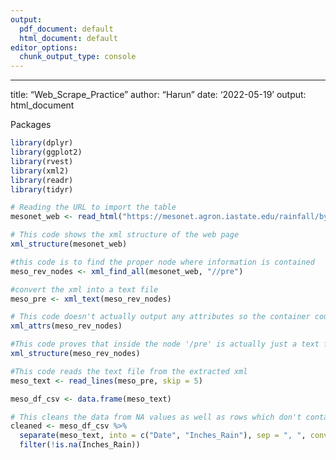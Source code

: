 ```yaml
---
output:
  pdf_document: default
  html_document: default
editor_options:
  chunk_output_type: console
---
```

---
title: "Web_Scrape_Practice"
author: "Harun"
date: '2022-05-19'
output: html_document


Packages
```R
library(dplyr)
library(ggplot2)
library(rvest)
library(xml2)
library(readr)
library(tidyr)
```

```r
# Reading the URL to import the table
mesonet_web <- read_html("https://mesonet.agron.iastate.edu/rainfall/bypoint.phtml?syear=2022&eyear=2022&view=online&method=geocode&lat=&street=640+Lincoln+Way&nwsli=&lon=&city=Ames")

# This code shows the xml structure of the web page
xml_structure(mesonet_web)
```

```r
#this code is to find the proper node where information is contained
meso_rev_nodes <- xml_find_all(mesonet_web, "//pre")

#convert the xml into a text file
meso_pre <- xml_text(meso_rev_nodes)
```

```r
# This code doesn't actually output any attributes so the container could be containing text instead.
xml_attrs(meso_rev_nodes)

#This code proves that inside the node '/pre' is actually just a text file
xml_structure(meso_rev_nodes)
```

```r
#This code reads the text file from the extracted xml
meso_text <- read_lines(meso_pre, skip = 5)
```

```r
meso_df_csv <- data.frame(meso_text)
```

```r
# This cleans the data from NA values as well as rows which don't contain the necessary data
cleaned <- meso_df_csv %>%
  separate(meso_text, into = c("Date", "Inches_Rain"), sep = ", ", convert = TRUE) %>%
  filter(!is.na(Inches_Rain))
```


